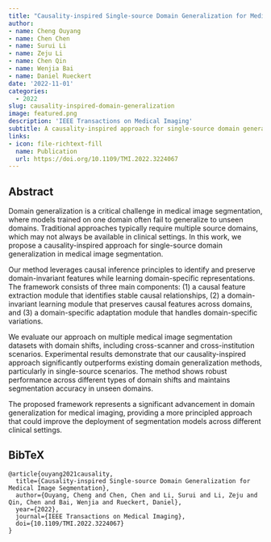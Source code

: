 ```yaml
---
title: "Causality-inspired Single-source Domain Generalization for Medical Image Segmentation"
author: 
- name: Cheng Ouyang
- name: Chen Chen
- name: Surui Li
- name: Zeju Li
- name: Chen Qin
- name: Wenjia Bai
- name: Daniel Rueckert
date: '2022-11-01'
categories:
  - 2022
slug: causality-inspired-domain-generalization
image: featured.png
description: 'IEEE Transactions on Medical Imaging'
subtitle: A causality-inspired approach for single-source domain generalization in medical image segmentation.
links:
- icon: file-richtext-fill
  name: Publication
  url: https://doi.org/10.1109/TMI.2022.3224067
---
```


## Abstract

Domain generalization is a critical challenge in medical image segmentation, where models trained on one domain often fail to generalize to unseen domains. Traditional approaches typically require multiple source domains, which may not always be available in clinical settings. In this work, we propose a causality-inspired approach for single-source domain generalization in medical image segmentation.

Our method leverages causal inference principles to identify and preserve domain-invariant features while learning domain-specific representations. The framework consists of three main components: (1) a causal feature extraction module that identifies stable causal relationships, (2) a domain-invariant learning module that preserves causal features across domains, and (3) a domain-specific adaptation module that handles domain-specific variations.

We evaluate our approach on multiple medical image segmentation datasets with domain shifts, including cross-scanner and cross-institution scenarios. Experimental results demonstrate that our causality-inspired approach significantly outperforms existing domain generalization methods, particularly in single-source scenarios. The method shows robust performance across different types of domain shifts and maintains segmentation accuracy in unseen domains.

The proposed framework represents a significant advancement in domain generalization for medical imaging, providing a more principled approach that could improve the deployment of segmentation models across different clinical settings.

## BibTeX

```{=html}
<pre class="quarto-appendix-bibtex" data-clipboard-text="@article{ouyang2021causality,
  title={Causality-inspired Single-source Domain Generalization for Medical Image Segmentation},
  author={Ouyang, Cheng and Chen, Chen and Li, Surui and Li, Zeju and Qin, Chen and Bai, Wenjia and Rueckert, Daniel},
  year={2022},
  journal={IEEE Transactions on Medical Imaging},
  doi={10.1109/TMI.2022.3224067}
}"><code>@article{ouyang2021causality,
  title={Causality-inspired Single-source Domain Generalization for Medical Image Segmentation},
  author={Ouyang, Cheng and Chen, Chen and Li, Surui and Li, Zeju and Qin, Chen and Bai, Wenjia and Rueckert, Daniel},
  year={2022},
  journal={IEEE Transactions on Medical Imaging},
  doi={10.1109/TMI.2022.3224067}
}</code></pre>
``` 